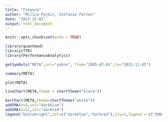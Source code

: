 ```yaml
---
title: "Finance"
author: "Milica Pajkic, Stefanie Palten"
date: "2022-12-02"
output: html_document
---
```


```r
knitr::opts_chunk$set(echo = TRUE)
```

```r
library(quantmod)
library(TTR)
library(PerformanceAnalytics)
```

```r
getSymbols("META",src="yahoo", from="2005-07-01",to="2022-12-05")

```

```r
summary(META)
```

```r
plot(META)
```

```r
lineChart(META,theme = chartTheme("black"))

```

```r
barChart(META,theme=chartTheme("white"))
addSMA(n=5,col="darkblue")
addSMA(n=21,col="darkred")
legend("bottomright",col=c("darkblue","darkred"),lty=1,legend = c("SMA(5)","SMA(21)"),cex=0.6)
```
